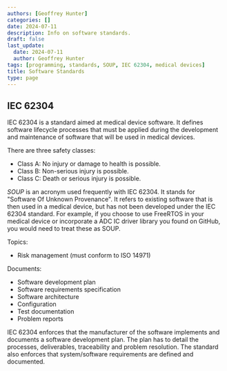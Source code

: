 ```yaml
---
authors: [Geoffrey Hunter]
categories: []
date: 2024-07-11
description: Info on software standards.
draft: false
last_update:
  date: 2024-07-11
  author: Geoffrey Hunter
tags: [programming, standards, SOUP, IEC 62304, medical devices]
title: Software Standards
type: page
---
```



<WarningIsNotes />

## IEC 62304

IEC 62304 is a standard aimed at medical device software. It defines software lifecycle processes that must be applied during the development and maintenance of software that will be used in medical devices.

There are three safety classes:

* Class A: No injury or damage to health is possible.
* Class B: Non-serious injury is possible.
* Class C: Death or serious injury is possible.

_SOUP_ is an acronym used frequently with IEC 62304. It stands for "Software Of Unknown Provenance". It refers to existing software that is then used in a medical device, but has not been developed under the IEC 62304 standard. For example, if you choose to use FreeRTOS in your medical device or incorporate a ADC IC driver library you found on GitHub, you would need to treat these as SOUP.

Topics:

* Risk management (must conform to ISO 14971)

Documents:

* Software development plan
* Software requirements specification
* Software architecture
* Configuration
* Test documentation
* Problem reports

IEC 62304 enforces that the manufacturer of the software implements and documents a software development plan. The plan has to detail the processes, deliverables, traceability and problem resolution. The standard also enforces that system/software requirements are defined and documented.
